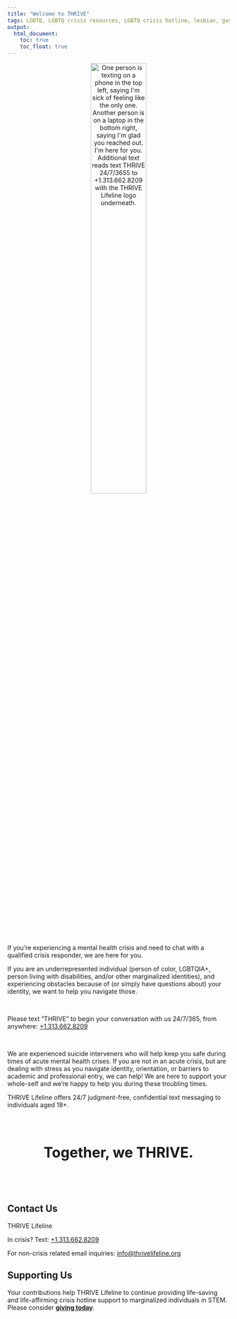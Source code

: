 ```yaml
---
title: "Welcome to THRIVE"
tags: LGBTQ, LGBTQ crisis resources, LGBTQ crisis hotline, lesbian, gay, bisexual, transgender, queer, trans, asexual, resources, crisis, hotline, help, suicide, depression, depressed, anxiety, anxious, stress, stressed, self harm, isolation, STEM, science, technology, mathematics, engineering, math, eng, tech, biology, bio, physics, phys, chemistry, chem, biochem, biochemistry, chem eng, chemical engineering, mech eng, mechanical engineering, civil engineering, civ eng, comp sci, computer science, env sci, environmental science, identity, marginalized, underrepresented, disability, disabled, BIPOC, QTBIPOC, Two Spirit, 2 Spirit, alone
output:
  html_document:
    toc: true
    toc_float: true
---
```

<center>

<img src="images/Only_One.png" alt="One person is texting on a phone in the top 
left, saying I'm sick of feeling like the only one. Another person is on a 
laptop in the bottom right, saying I'm glad you reached out. I'm here for you. 
Additional text reads text THRIVE 24/7/3655 to +1.313.662.8209 with the THRIVE 
Lifeline logo underneath." style="width: 50%; height: 50%"/>

</center>
<br>

If you’re experiencing a mental health crisis and need to chat with a qualified
crisis responder, we are here for you.

If you are an underrepresented individual (person of color, LGBTQIA+, person
living with disabilities, and/or other marginalized identities), and
experiencing obstacles because of (or simply have questions about) your
identity, we want to help you navigate those.

<br>

Please text "THRIVE" to begin your conversation with us 24/7/365, from anywhere:
<a href="sms:+13136628209&body=THRIVE">+1.313.662.8209</a>

<br>

We are experienced suicide interveners who will help keep you safe during times
of acute mental health crises. If you are not in an acute crisis, but are
dealing with stress as you navigate identity, orientation, or barriers to
academic and professional entry, we can help! We are here to support your
whole-self and we’re happy to help you during these troubling times.

THRIVE Lifeline offers 24/7 judgment-free, confidential text messaging to
individuals aged 18+.

<br><br>

<center>
<p style="font-size:24pt; font-weight: bolder">Together, we THRIVE.</p>
</center>

<br><br>

## Contact Us

THRIVE Lifeline

In crisis? Text: <a href="sms:+13136628209&body=THRIVE">+1.313.662.8209</a>

For non-crisis related email inquiries: <info@thrivelifeline.org>

## Supporting Us

Your contributions help THRIVE Lifeline to continue providing life-saving
and life-affirming crisis hotline support to marginalized individuals in STEM.
Please consider
<a href="https://www.gofundme.com/f/thrive-lifeline"><b>giving today</b></a>.
